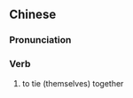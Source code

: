 {{also|相结}}
==Chinese==
{{zh-forms|s=相结}}

===Pronunciation===
{{zh-pron
|m=xiāngjié
|cat=v
}}

===Verb===
{{zh-verb}}

# {{lb|zh|literary}} to tie (themselves) together